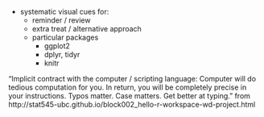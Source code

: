 * systematic visual cues for:
  * reminder / review
  * extra treat / alternative approach
  * particular packages
    * ggplot2
    * dplyr, tidyr
    * knitr
    
"Implicit contract with the computer / scripting language: Computer will do tedious computation for you. In return, you will be completely precise in your instructions. Typos matter. Case matters. Get better at typing." from http://stat545-ubc.github.io/block002_hello-r-workspace-wd-project.html

